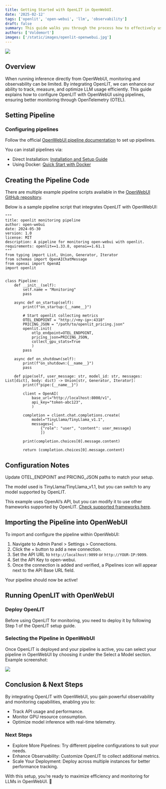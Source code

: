 ```yaml
---
title: Getting Started with OpenLIT in OpenWebUI.
date: '2025-02-12'
tags: ['openlit', 'open-webui', 'llm', 'observability']
draft: false
summary: This guide walks you through the process how to effectively use OpenLIT within the OpenWebUI framework, covering installation, configuration, and practical use cases.
authors: ['Voldemort']
images: ['/static/images/openlit-openwebui.jpg']
---
```


![](/static/images/openlit-openwebui.jpg)

## Overview

When running inference directly from OpenWebUI, monitoring and observability can be limited. 
By integrating OpenLIT, we can enhance our ability to track, measure, and optimize LLM usage efficiently. 
This guide explains how to configure OpenLIT with OpenWebUI using pipelines, ensuring better monitoring through OpenTelemetry (OTEL).

## Setting Pipeline

### Configuring pipelines

Follow the official [OpenWebUI pipeline documentation](https://docs.openwebui.com/pipelines/) to set up pipelines.

You can install pipelines via:

- Direct Installation: [Installation and Setup Guide](https://docs.openwebui.com/pipelines/#-installation-and-setup)
- Using Docker: [Quick Start with Docker](https://docs.openwebui.com/pipelines/#-quick-start-with-docker)


## Creating the Pipeline Code

There are multiple example pipeline scripts available in the [OpenWebUI GitHub repository]((https://github.com/open-webui/pipelines/tree/main/examples/pipelines)).

Below is a sample pipeline script that integrates OpenLIT with OpenWebUI:

```python3
"""
title: openlit monitoring pipeline
author: open-webui
date: 2024-05-30
version: 1.0
license: MIT
description: A pipeline for monitoring open-webui with openlit.
requirements: openlit==1.33.8, openai==1.61.1
"""
from typing import List, Union, Generator, Iterator
from schemas import OpenAIChatMessage
from openai import OpenAI
import openlit


class Pipeline:
    def __init__(self):
        self.name = "Monitoring"
        pass

    async def on_startup(self):
        print(f"on_startup:{__name__}")
        
        # Start openlit collecting metrics
        OTEL_ENDPOINT = "http://<my-ip>:4318"
        PRICING_JSON = "/path/to/openlit_pricing.json"
        openlit.init(
            otlp_endpoint=OTEL_ENDPOINT,
            pricing_json=PRICING_JSON,
            collect_gpu_stats=True
            )
        pass

    async def on_shutdown(self):
        print(f"on_shutdown:{__name__}")
        pass

    def pipe(self, user_message: str, model_id: str, messages: List[dict], body: dict) -> Union[str, Generator, Iterator]:
        print(f"pipe:{__name__}")

        client = OpenAI(
            base_url="http://localhost:8000/v1",
            api_key="token-abc123",
            )
        
        completion = client.chat.completions.create(
            model="TinyLlama/TinyLlama_v1.1",
            messages=[
                {"role": "user", "content": user_message}
                ])
        
        print(completion.choices[0].message.content)

        return (completion.choices[0].message.content)
```

## Configuration Notes

Update OTEL_ENDPOINT and PRICING_JSON paths to match your setup.

The model used is TinyLlama/TinyLlama_v1.1, but you can switch to any model supported by OpenLIT.

This example uses OpenAI’s API, but you can modify it to use other frameworks supported by OpenLIT. [Check supported frameworks here](https://github.com/openlit/openlit/tree/main/sdk/python#auto-instrumentation-capabilities).

## Importing the Pipeline into OpenWebUI

To import and configure the pipeline within OpenWebUI:

1. Navigate to Admin Panel > Settings > Connections.
2. Click the + button to add a new connection.
3. Set the API URL to `http://localhost:9099` or `http://YOUR-IP:9099`.
4. Set the API Key to open-webui.
5. Once the connection is added and verified, a Pipelines icon will appear next to the API Base URL field.

Your pipeline should now be active!

## Running OpenLIT with OpenWebUI

### Deploy OpenLIT

Before using OpenLIT for monitoring, you need to deploy it by following Step 1 of the OpenLIT setup guide.

### Selecting the Pipeline in OpenWebUI

Once OpenLIT is deployed and your pipeline is active, you can select your pipeline in OpenWebUI by choosing it under the Select a Model section. Example screenshot:

![](https://davidmac.pro/posts/2024-11-15-ai-start-ollama-openwebui/openwebui-select-model.png)

## Conclusion & Next Steps

By integrating OpenLIT with OpenWebUI, you gain powerful observability and monitoring capabilities, enabling you to:

- Track API usage and performance.
- Monitor GPU resource consumption.
- Optimize model inference with real-time telemetry.

### Next Steps

- Explore More Pipelines: Try different pipeline configurations to suit your needs.
- Enhance Observability: Customize OpenLIT to collect additional metrics.
- Scale Your Deployment: Deploy across multiple instances for better performance tracking.

With this setup, you’re ready to maximize efficiency and monitoring for LLMs in OpenWebUI. 🚀